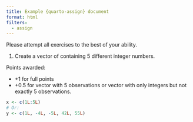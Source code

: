 ```yaml
---
title: Example {quarto-assign} document
format: html
filters:
  - assign
---
```


Please attempt all exercises to the best of your ability.

:::{.direction}
1. Create a vector of containing 5 different integer numbers.  
:::

:::{.rubric}
Points awarded:

- +1 for full points
- +0.5 for vector with 5 observations or vector with only integers but not exactly 5 observations.
:::

:::{.sol}
```r
x <- c(1L:5L)
# Or: 
y <- c(1L, -4L, -5L, 42L, 55L)
```
:::

